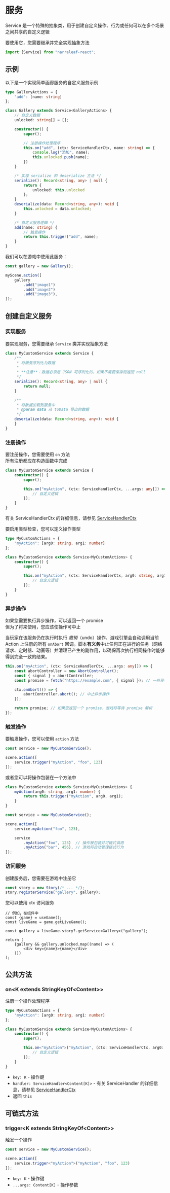 
# 服务

Service 是一个特殊的抽象类，用于创建自定义操作、行为或任何可以在多个场景之间共享的自定义逻辑

要使用它，您需要继承并完全实现抽象方法

```typescript
import {Service} from "narraleaf-react";
```

## 示例

以下是一个实现简单画廊服务的自定义服务示例

```typescript
type GalleryActions = {
    "add": [name: string]
};

class Gallery extends Service<GalleryActions> {
    // 自定义数据
    unlocked: string[] = [];

    constructor() {
        super();

        // 注册操作处理程序
        this.on("add", (ctx: ServiceHandlerCtx, name: string) => {
            console.log("添加", name);
            this.unlocked.push(name);
        })
    }

    /* 实现 serialize 和 deserialize 方法 */
    serialize(): Record<string, any> | null {
        return {
            unlocked: this.unlocked
        };
    }
    deserialize(data: Record<string, any>): void {
        this.unlocked = data.unlocked;
    }

    /* 自定义服务逻辑 */
    add(name: string) {
        // 触发操作
        return this.trigger("add", name);
    }
}
```

我们可以在游戏中使用此服务：

```typescript
const gallery = new Gallery();

myScene.action([
    gallery
        .add("image1")
        .add("image2")
        .add("image3"),
]);

```

## 创建自定义服务

### 实现服务

要实现服务，您需要继承 `Service` 类并实现抽象方法

```typescript
class MyCustomService extends Service {
    /**
     * 将服务序列化为数据
     *
     * **注意**：数据必须是 JSON 可序列化的，如果不需要保存则返回 null
     */
    serialize(): Record<string, any> | null {
        return null;
    }

    /**
     * 将数据加载到服务中
     * @param data 从 toData 导出的数据
     */
    deserialize(data: Record<string, any>): void {
    }
}
```

### 注册操作

要注册操作，您需要使用 `on` 方法  
所有注册都应在构造函数中完成

```typescript
class MyCustomService extends Service {
    constructor() {
        super();

        this.on("myAction", (ctx: ServiceHandlerCtx, ...args: any[]) => {
            // 自定义逻辑
        });
    }
}
```

有关 ServiceHandlerCtx 的详细信息，请参见 [ServiceHandlerCtx](../types/ServiceHandlerCtx)

要启用类型检查，您可以定义操作类型

```typescript
type MyCustomActions = {
    "myAction": [arg0: string, arg1: number]
};

class MyCustomService extends Service<MyCustomActions> {
    constructor() {
        super();

        this.on("myAction", (ctx: ServiceHandlerCtx, arg0: string, arg1: number) => {
            // 自定义逻辑
        });
    }
}
```

### 异步操作

如果您需要执行异步操作，可以返回一个 promise  
但为了将来使用，您应该使操作可中止

当玩家在该服务仍在执行时执行 _撤销_（undo）操作，游戏引擎会自动调用当前 Action 上注册的所有 `onAbort` 回调。脚本**有义务**中止任何正在进行的任务（网络请求、定时器、动画等）并清理已产生的副作用，以确保再次执行相同操作时能够得到完全一致的结果。

```typescript
this.on("myAction", (ctx: ServiceHandlerCtx, ...args: any[]) => {
    const abortController = new AbortController();
    const { signal } = abortController;
    const promise = fetch("https://example.com", { signal }); // 一些异步操作

    ctx.onAbort(() => {
        abortController.abort(); // 中止异步操作
    });

    return promise; // 如果您返回一个 promise，游戏将等待 promise 解析
});
```

### 触发操作

要触发操作，您可以使用 `action` 方法

```typescript
const service = new MyCustomService();

scene.action([
    service.trigger("myAction", "foo", 123)
]);
```

或者您可以将操作包装在一个方法中

```typescript
class MyCustomService extends Service<MyCustomActions> {
    myAction(arg0: string, arg1: number) {
        return this.trigger("myAction", arg0, arg1);
    }
}

const service = new MyCustomService();

scene.action([
    service.myAction("foo", 123),

    service
        .myAction("foo", 123)  // 操作被包装并可链式调用
        .myAction("bar", 456), // 游戏将自动管理链式行为
]);
```

### 访问服务

创建服务后，您需要在游戏中注册它

```typescript
const story = new Story(/* ... */);
story.registerService("gallery", gallery);
```

您可以使用 ctx 访问服务

```tsx
// 例如，在组件中
const {game} = useGame();
const liveGame = game.getLiveGame();

const gallery = liveGame.story?.getService<Gallery>("gallery");

return (
    {gallery && gallery.unlocked.map((name) => (
        <div key={name}>{name}</div>
    ))}
);
```

## 公共方法

### on\<K extends StringKeyOf\<Content\>\>

<Steps>

注册一个操作处理程序

```typescript
type MyCustomActions = {
    "myAction": [arg0: string, arg1: number]
};

class MyCustomService extends Service<MyCustomActions> {
    constructor() {
        super();

        this.on<"myAction">("myAction", (ctx: ServiceHandlerCtx, arg0: string, arg1: number) => {
            // 自定义逻辑
        });
    }
}
```

- `key: K` - 操作键
- `handler: ServiceHandler<Content[K]>` - 有关 ServiceHandler 的详细信息，请参见 [ServiceHandlerCtx](../types/ServiceHandlerCtx)
- 返回 `this`

</Steps>

## 可链式方法

### trigger\<K extends StringKeyOf\<Content\>\>

<Steps>

触发一个操作

```typescript
const service = new MyCustomService();

scene.action([
    service.trigger<"myAction">("myAction", "foo", 123)
]);
```

- `key: K` - 操作键
- `...args: Content[K]` - 操作参数

</Steps>
